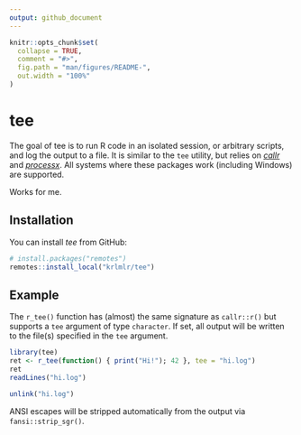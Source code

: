 ```yaml
---
output: github_document
---
```


<!-- README.md is generated from README.Rmd. Please edit that file -->

```r
knitr::opts_chunk$set(
  collapse = TRUE,
  comment = "#>",
  fig.path = "man/figures/README-",
  out.width = "100%"
)
```
# tee

The goal of tee is to run R code in an isolated session, or arbitrary scripts, and log the output to a file.  It is similar to the `tee` utility, but relies on [*callr*](https://github.com/r-lib/callr) and [*processx*](https://github.com/r-lib/processx). All systems where these packages work (including Windows) are supported.

Works for me.


## Installation

You can install *tee* from GitHub:

``` r
# install.packages("remotes")
remotes::install_local("krlmlr/tee")
```

## Example

The `r_tee()` function has (almost) the same signature as `callr::r()` but supports a `tee` argument of type `character`. If set, all output will be written to the file(s) specified in the `tee` argument.

```r
library(tee)
ret <- r_tee(function() { print("Hi!"); 42 }, tee = "hi.log")
ret
readLines("hi.log")
```

```r
unlink("hi.log")
```

ANSI escapes will be stripped automatically from the output via `fansi::strip_sgr()`.
